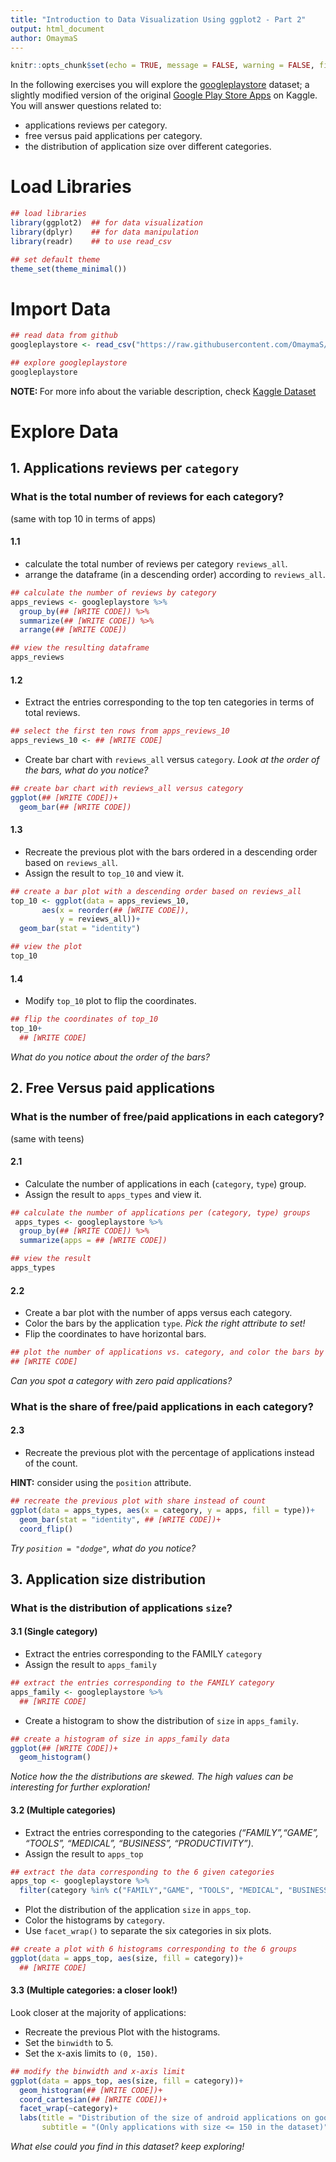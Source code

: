 ```yaml
---
title: "Introduction to Data Visualization Using ggplot2 - Part 2"
output: html_document
author: OmaymaS
---
```


```r
knitr::opts_chunk$set(echo = TRUE, message = FALSE, warning = FALSE, fig.width = 10)
```

In the following exercises you will explore the [googleplaystore](https://raw.githubusercontent.com/OmaymaS/datafest_tidyverse_workshop/master/data/googleplaystore.csv) dataset; a slightly modified version of the original [Google Play Store Apps](https://www.kaggle.com/lava18/google-play-store-apps#googleplaystore.csv) on Kaggle.  You will answer questions related to:

- applications reviews per category.
- free versus paid applications per category.
- the distribution of application size over different categories.

# Load Libraries 

```r
## load libraries 
library(ggplot2)  ## for data visualization
library(dplyr)    ## for data manipulation
library(readr)    ## to use read_csv

## set default theme
theme_set(theme_minimal())
```

# Import Data

```r
## read data from github
googleplaystore <- read_csv("https://raw.githubusercontent.com/OmaymaS/datafest_tidyverse_workshop/master/data/googleplaystore.csv")
```

```r
## explore googleplaystore
googleplaystore
```

**NOTE: **For more info about the variable description, check [Kaggle Dataset](https://www.kaggle.com/lava18/google-play-store-apps#googleplaystore.csv)


# Explore Data

## 1. Applications reviews per `category`

### What is the total number of reviews for each category?
(same with top 10 in terms of apps)

#### 1.1

- calculate the total number of reviews per category `reviews_all`.
- arrange the dataframe (in a descending order) according to `reviews_all`.

```r
## calculate the number of reviews by category
apps_reviews <- googleplaystore %>% 
  group_by(## [WRITE CODE]) %>% 
  summarize(## [WRITE CODE]) %>% 
  arrange(## [WRITE CODE])

## view the resulting dataframe
apps_reviews
```

#### 1.2

- Extract the entries corresponding to the top ten categories in terms of total reviews.

```r
## select the first ten rows from apps_reviews_10
apps_reviews_10 <- ## [WRITE CODE]
```

- Create bar chart with `reviews_all` versus `category`. *Look at the order of the bars, what do you notice?*

```r
## create bar chart with reviews_all versus category
ggplot(## [WRITE CODE])+
  geom_bar(## [WRITE CODE])
```

#### 1.3

- Recreate the previous plot with the bars ordered in a descending order based on `reviews_all`.
- Assign the result to `top_10` and view it.

```r
## create a bar plot with a descending order based on reviews_all
top_10 <- ggplot(data = apps_reviews_10,
       aes(x = reorder(## [WRITE CODE]),
           y = reviews_all))+
  geom_bar(stat = "identity")

## view the plot
top_10
```

#### 1.4

- Modify `top_10` plot to flip the coordinates. 

```r
## flip the coordinates of top_10
top_10+
  ## [WRITE CODE]
```

*What do you notice about the order of the bars?*

## 2. Free Versus paid applications

### What is the number of free/paid applications in each category?

(same with teens)

#### 2.1

- Calculate the number of applications in each (`category`, `type`) group.
- Assign the result to `apps_types` and view it.

```r
## calculate the number of applications per (category, type) groups
 apps_types <- googleplaystore %>% 
  group_by(## [WRITE CODE]) %>% 
  summarize(apps = ## [WRITE CODE])

## view the result
apps_types
```

#### 2.2

- Create a bar plot with the number of apps versus each category.
- Color the bars by the application `type`. *Pick the right attribute to set!*
- Flip the coordinates to have horizontal bars.

```r
## plot the number of applications vs. category, and color the bars by type
## [WRITE CODE]
```

*Can you spot a category with zero paid applications?*

### What is the share of free/paid applications in each category?

#### 2.3

- Recreate the previous plot with the percentage of applications instead of the count.

**HINT:** consider using the `position` attribute.

```r
## recreate the previous plot with share instead of count
ggplot(data = apps_types, aes(x = category, y = apps, fill = type))+
  geom_bar(stat = "identity", ## [WRITE CODE])+
  coord_flip()
```

*Try `position = "dodge"`, what do you notice?*

## 3. Application size distribution

### What is the distribution of applications `size`?

#### 3.1 (Single category)

- Extract the entries corresponding to the FAMILY `category`
- Assign the result to `apps_family`

```r
## extract the entries corresponding to the FAMILY category
apps_family <- googleplaystore %>% 
  ## [WRITE CODE]
```

- Create a histogram to show the distribution of `size` in `apps_family`.

```r
## create a histogram of size in apps_family data
ggplot(## [WRITE CODE])+
  geom_histogram()
```

*Notice how the the distributions are skewed. The high values can be interesting for further exploration!*

#### 3.2 (Multiple categories)

- Extract the entries corresponding to the categories *("FAMILY","GAME", "TOOLS", "MEDICAL", "BUSINESS", "PRODUCTIVITY")*.
- Assign the result to `apps_top`

```r
## extract the data corresponding to the 6 given categories
apps_top <- googleplaystore %>% 
  filter(category %in% c("FAMILY","GAME", "TOOLS", "MEDICAL", "BUSINESS", "PRODUCTIVITY"))
```

- Plot the distribution of the application `size` in `apps_top`.
- Color the histograms by `category`.
- Use `facet_wrap()` to separate the six categories in six plots.

```r
## create a plot with 6 histograms corresponding to the 6 groups
ggplot(data = apps_top, aes(size, fill = category))+
  ## [WRITE CODE]
```

#### 3.3 (Multiple categories: a closer look!)

Look closer at the majority of applications:

- Recreate the previous Plot with the histograms.
- Set the `binwidth` to 5. 
- Set the x-axis limits to `(0, 150)`. 

```r
## modify the binwidth and x-axis limit
ggplot(data = apps_top, aes(size, fill = category))+
  geom_histogram(## [WRITE CODE])+
  coord_cartesian(## [WRITE CODE])+
  facet_wrap(~category)+
  labs(title = "Distribution of the size of android applications on googleplay",
       subtitle = "(Only applications with size <= 150 in the dataset)")
```

*What else could you find in this dataset? keep exploring!*